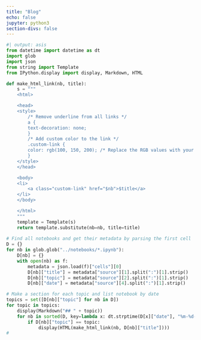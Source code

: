 ```yaml
---
title: "Blog"
echo: false
jupyter: python3
section-divs: false
---
```


```python
#| output: asis
from datetime import datetime as dt
import glob
import json
from string import Template
from IPython.display import display, Markdown, HTML

def make_html_link(nb, title):
    s = """
    <html>

    <head>
    <style>
        /* Remove underline from all links */
        a {
        text-decoration: none;
        }
        /* Add custom color to the link */
        .custom-link {
        color: rgb(100, 150, 200); /* Replace the RGB values with your desired color */
        }
    </style>
    </head>

    <body>
    <li>
        <a class="custom-link" href="$nb">$title</a>
    </li>
    </body>

    </html>
    """
    template = Template(s)
    return template.substitute(nb=nb, title=title)
                
# Find all notebooks and get their metadata by parsing the first cell
D = {}
for nb in glob.glob("../notebooks/*.ipynb"):
    D[nb] = {}
    with open(nb) as f:
        metadata = json.load(f)["cells"][0]
        D[nb]["title"] = metadata["source"][1].split(":")[1].strip()
        D[nb]["topic"] = metadata["source"][2].split(":")[1].strip()
        D[nb]["date"] = metadata["source"][4].split(":")[1].strip()

# Make a section for each topic and list notebook by date
topics = set([D[nb]["topic"] for nb in D])
for topic in topics:
    display(Markdown("## " + topic))
    for nb in sorted(D, key=lambda x: dt.strptime(D[x]["date"], "%m-%d-%Y"), reverse=True):
        if D[nb]["topic"] == topic:
            display(HTML(make_html_link(nb, D[nb]["title"])))
# 
```